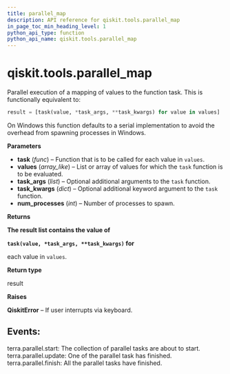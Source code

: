 ```yaml
---
title: parallel_map
description: API reference for qiskit.tools.parallel_map
in_page_toc_min_heading_level: 1
python_api_type: function
python_api_name: qiskit.tools.parallel_map
---
```


# qiskit.tools.parallel\_map

<Function id="qiskit.tools.parallel_map" github="https://github.com/qiskit/qiskit/tree/stable/0.18/qiskit/tools/parallel.py" signature="parallel_map(task, values, task_args=(), task_kwargs={}, num_processes=32)">
  Parallel execution of a mapping of values to the function task. This is functionally equivalent to:

  ```python
  result = [task(value, *task_args, **task_kwargs) for value in values]
  ```

  On Windows this function defaults to a serial implementation to avoid the overhead from spawning processes in Windows.

  **Parameters**

  *   **task** (*func*) – Function that is to be called for each value in `values`.
  *   **values** (*array\_like*) – List or array of values for which the `task` function is to be evaluated.
  *   **task\_args** (*list*) – Optional additional arguments to the `task` function.
  *   **task\_kwargs** (*dict*) – Optional additional keyword argument to the `task` function.
  *   **num\_processes** (*int*) – Number of processes to spawn.

  **Returns**

  **The result list contains the value of**

  **`task(value, *task_args, **task_kwargs)` for**

  each value in `values`.

  **Return type**

  result

  **Raises**

  **QiskitError** – If user interrupts via keyboard.

  ## Events:

  terra.parallel.start: The collection of parallel tasks are about to start. terra.parallel.update: One of the parallel task has finished. terra.parallel.finish: All the parallel tasks have finished.
</Function>

